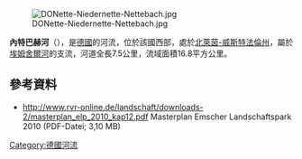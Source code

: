 {{Onesource|time=2020-08-11T04:44:43+00:00}}
{{Coord|51|33|29.22|N|7|24|55.20|E|display=title}}

[[Image:DONette-Niedernette-Nettebach.jpg|right]]

'''內特巴赫河'''（{{lang-de|Nettebach}}），是[[德國|德國]]的河流，位於該國西部，處於[[北萊茵-威斯特法倫州|北萊茵-威斯特法倫州]]，屬於[[埃姆舍爾河|埃姆舍爾河]]的支流，河道全長7.5公里，流域面積16.8平方公里。

==參考資料==
* http://www.rvr-online.de/landschaft/downloads-2/masterplan_elp_2010_kap12.pdf Masterplan Emscher Landschaftspark 2010 (PDF-Datei; 3,10 MB)

{{Germany-geo-stub}}
[[Category:德國河流|Category:德國河流]]